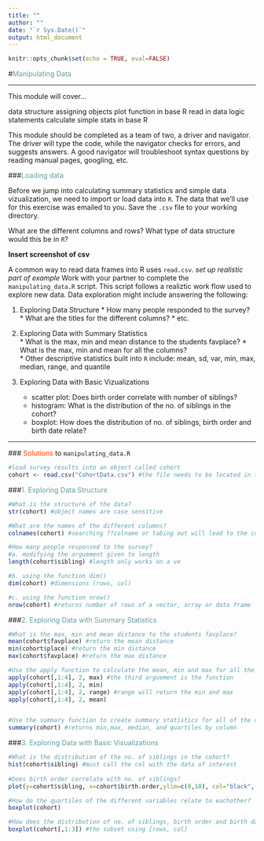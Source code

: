 ```yaml
---
title: ""
author: ""
date: "`r Sys.Date()`"
output: html_document
---
```


```r
knitr::opts_chunk$set(echo = TRUE, eval=FALSE)
```

#<span style="color:cadetblue">Manipulating Data</span>

***

This module will cover...

data structure
assigning objects
plot function in base R
read in data
logic statements
calculate simple stats in base R


This module should be completed as a team of two, a driver and navigator. The driver will type the code, while the navigator checks for errors, and suggests answers. A good navigator will troubleshoot syntax questions by reading manual pages, googling, etc. 


###<span style="color:cadetblue">Loading data</span>

Before we jump into calculating summary statistics and simple data vizualization, we need to import or load data into `R`. The data that we'll use for this exercise was emailed to you. Save the `.csv` file to your working directory.

What are the different columns and rows? What type of data structure would this be in `R`? 

**Insert screenshot of csv**

A common way to read data frames into R uses `read.csv`. *set up realistic part of example* Work with your partner to complete the `manipulating_data.R` script. This script follows a realiztic work flow used to explore new data. Data exploration might include answering the following:
   
   1.  Exploring Data Structure
      * How many people responded to the survey?
      * What are the titles for the different columns?
      * etc.
   2.  Exploring Data with Summary Statistics  
      * What is the max, min and mean distance to the students favplace? 
      * What is the max, min and mean for all the columns?  
      * Other descriptive statistics built into `R` include: mean, sd, var, min, max, median, range, and quantile
    
  3. Exploring Data with Basic Vizualizations
      * scatter plot: Does birth order correlate with number of siblings? 
      * histogram: What is the distribution of the no. of siblings in the cohort?
      * boxplot: How does the distribution of no. of siblings, birth order and birth date relate?
   
***

###<span style="color:orangered"> Solutions</span> to  `manipulating_data.R`

```r
#load survey results into an object called cohort
cohort <- read.csv("CohortData.csv") #the file needs to be located in the working directory  
```


###<span style="color:cadetblue">1. Exploring Data Structure</span>


```r
#What is the structure of the data?
str(cohort) #object names are case sensitive 

#What are the names of the different columns?
colnames(cohort) #searching ??colname or tabing out will lead to the command name "colnames"

#How many people responsed to the survey?
#a. modifying the arguement given to length
length(cohort$sibling) #length only works on a ve

#b. using the function dim()
dim(cohort) #dimensions (rows, col) 

#c. using the function nrow()
nrow(cohort) #returns number of rows of a vector, array or data frame
```

###<span style="color:cadetblue">2. Exploring Data with Summary Statistics</span>


```r

#What is the max, min and mean distance to the students favplace? 
mean(cohort$favplace) #return the mean distance
min(cohort$place) #return the min distance
max(cohort$favplace) #return the max distance

#Use the apply function to calculate the mean, min and max for all the interger columns 
apply(cohort[,1:4], 2, max) #the third arguement is the function
apply(cohort[,1:4], 2, min)
apply(cohort[,1:4], 2, range) #range will return the min and max
apply(cohort[,1:4], 2, mean)


#Use the summary function to create summary statistics for all of the columns
summary(cohort) #returns min,max, median, and quartiles by column


```


###<span style="color:cadetblue">3. Exploring Data with Basic Visualizations</span>


```r

#What is the distribution of the no. of siblings in the cohort?
hist(cohort$sibling) #must call the col with the data of interest
  
#Does birth order correlate with no. of siblings?
plot(y=cohort$sibling, x=cohort$birth.order,ylim=c(0,10), col="black", pch=19, xlab="birth order", ylab="no. of siblings") #plot needs x and y values

#How do the quartiles of the different variables relate to eachother?
boxplot(cohort)

#How does the distribution of no. of siblings, birth order and birth date relate?
boxplot(cohort[,1:3]) #the subset using [rows, col] 


```

